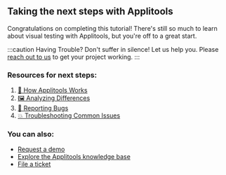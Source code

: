 ## Taking the next steps with Applitools

Congratulations on completing this tutorial!
There's still so much to learn about visual testing with Applitools, but you're off to a great start.

:::caution Having Trouble?
Don't suffer in silence!
Let us help you.
Please [reach out to us](https://help.applitools.com/hc/en-us/requests/new) to get your project working.
:::

### Resources for next steps:

1. [🤖 How Applitools Works](https://applitools.com/tutorials/overview/how-it-works.html)
2. [🖼 Analyzing Differences](https://applitools.com/tutorials/overview/analyzing-differences.html)
3. [🐞 Reporting Bugs](https://applitools.com/tutorials/getting-started/reporting-bugs-from-applitools.html)
4. [💥 Troubleshooting Common Issues](https://applitools.com/tutorials/getting-started/common-issues.html)

### You can also:

* [Request a demo](https://applitools.com/request-demo?utm_source=tutorials)
* [Explore the Applitools knowledge base](https://help.applitools.com/hc/en-us/)
* [File a ticket](https://help.applitools.com/hc/en-us/requests/new)

